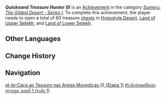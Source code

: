 {{Achievement Infobox
|title        = Quicksand Treasure Hunter (I)
|id           = 80185
|order id     = 187
|category     = Sumeru: The Gilded Desert - Series I
|description  = Open a total of 60 treasure [[chest]]s in [[Hypostyle Desert]], [[Land of Upper Setekh]], and [[Land of Lower Setekh]].
|requirements = 
|primogems    = 5
|tracking     = Tracks the amount of chests opened.
|topic        = Chests
|hidden       = 
|tier         = 1
|tiers_total  = 3
|set          = Quicksand Treasure Hunter (I)
}}
'''''Quicksand Treasure Hunter (I)''''' is an [[Achievement]] in the category ''[[Sumeru: The Gilded Desert - Series I]]''. To complete this achievement, the player needs to open a total of 60 treasure [[chest]]s in [[Hypostyle Desert]], [[Land of Upper Setekh]], and [[Land of Lower Setekh]].
<!--
==Gameplay Notes==

==Trivia==

==Video Guides==
{{EVT
|video1   = 
|caption1 = 
}}
-->
==Other Languages==
{{Other Languages|Transclude=Quicksand Treasure Hunter (I)}}

==Change History==
{{Change History|3.1}}
<!--
==References==
{{Reflist}}
-->
==Navigation==
{{Achievement Navbox}}

[[pt-br:Caça ao Tesouro nas Areias Movediças (I) (Etapa 1)]]
[[th:นักล่าสมบัติแห่งทรายดูด: ตอนที่ 1 (ระดับ 1)]]